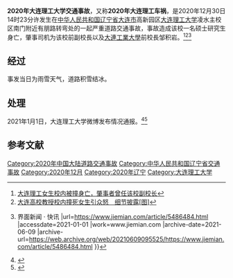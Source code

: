 {{Multiple issues|
{{Missing information|1=案發經過、兇嫌判決|time=2021-04-10T13:00:19+00:00}}
{{Update|time=2021-04-10T13:00:19+00:00}}
}}
{{Infobox public transit accident
| name                = 2020年大连理工大学交通事故
| image               = 
| image_size          = 
| caption             = 
| image_map           = {{Location map|China Liaoning
 | label = 事故发生地
 | position = top
 | width = 300
 | lat_deg = 38
 | lat_min = 52
 | lat_sec = 34
 | lat_dir = N
 | lon_deg = 121
 | lon_min = 31
 | lon_sec = 55
 | lon_dir = E
}}
| coordinates         = 
| date                = {{Start date|2020|12|30|df=yes}}
| time                = 14时23分（[[UTC+08:00|UTC+8]]）
| location            = {{PRC}}[[辽宁省|辽宁省]][[大连市|大连市]]高新园区大连理工大学凌水主校区有朋路
| country             = 
| line                = 
| operator            = 
| owner               = 
| service             = 
| type                = 
| cause               = 
<!-- Statistics     -->
| bus                 = 
| trains              = 
| vehicles            = 
| passengers          = 
| crew                = 
| pedestrians         = 
| deaths              = 1
| injuries            = 0
| damage              = 
| property            = 
}}
'''2020年大连理工大学交通事故'''，又称'''2020年大连理工车祸'''，是2020年12月30日14时23分许发生在[[中华人民共和国|中华人民共和国]][[辽宁省|辽宁省]][[大连市|大连市]]高新园区[[大连理工大学|大连理工大学]]凌水主校区南门附近有朋路转弯处的一起严重道路交通事故，事故造成该校一名硕士研究生身亡，肇事司机为该校前副校長以及[[大連工業大學|大連工業大學]]前校長邹积岩。<ref>[https://web.shobserver.com/wx/detail.do?id=328260 大连理工女生校内被撞身亡，肇事者曾任该校副校长]</ref><ref>[https://www.dwnews.com/%E4%B8%AD%E5%9B%BD/60224708/%E5%A4%A7%E8%BF%9E%E9%AB%98%E6%A0%A1%E6%95%99%E6%8E%88%E6%A0%A1%E5%86%85%E6%92%9E%E6%AD%BB%E5%A5%B3%E7%94%9F%E5%BC%95%E4%BC%97%E6%80%92%E7%BB%86%E8%8A%82%E6%8A%AB%E9%9C%B2%E5%9B%BE 大连高校教授校内撞死女生引众怒　细节披露[图]]</ref><ref>{{cite news |title=大连理工大学回应网传“一研究生遭遇车祸身亡”：涉事司机为学校教师，警方已介入{{!}}界面新闻 · 快讯 |url=https://www.jiemian.com/article/5486484.html |accessdate=2021-01-01 |work=www.jiemian.com |archive-date=2021-06-09 |archive-url=https://web.archive.org/web/20210609095525/https://www.jiemian.com/article/5486484.html }}</ref>

== 经过 ==
事发当日为雨雪天气，道路积雪结冰。

== 处理 ==
2021年1月1日，大连理工大学微博发布情况通报。<ref>{{cite news |author1=大连理工大学 |title=大连理工大学的微博 - 情况通报 |url=https://weibo.com/3082822153/JBbM3bs8Z |accessdate=2021-01-01 |work=weibo.com}}</ref><ref>{{cite news |title=大连理工通报学生车祸身亡：涉事司机为学校教师_社会图文_看看新闻 |url=http://www.kankanews.com/a/2021-01-01/0039621471.shtml?appid=759792 |accessdate=2021-01-01 |work=www.kankanews.com |archive-date=2021-06-09 |archive-url=https://web.archive.org/web/20210609101249/http://www.kankanews.com/a/2021-01-01/0039621471.shtml?appid=759792 }}</ref>

==参考文献==

{{Reflist|2}}

[[Category:2020年中国大陆道路交通事故|Category:2020年中国大陆道路交通事故]]
[[Category:中华人民共和国辽宁省交通事故|Category:中华人民共和国辽宁省交通事故]]
[[Category:2020年12月|Category:2020年12月]]
[[Category:2020年辽宁|Category:2020年辽宁]]
[[Category:大连理工大学|Category:大连理工大学]]